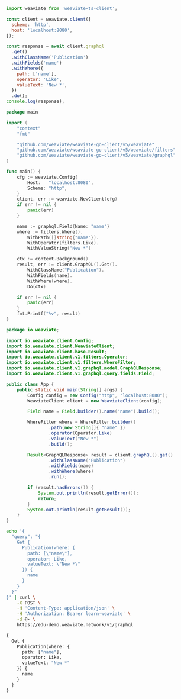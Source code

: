 

<Tabs groupId="languages">
<TabItem value="py" label="Python">
  <FilteredTextBlock
    text={PyCode}
    startMarker="START FilterWithLike"
    endMarker="END FilterWithLike"
    language="py"
  />
</TabItem>
<TabItem value="js" label="JS/TS Client v2">

```js
import weaviate from 'weaviate-ts-client';

const client = weaviate.client({
  scheme: 'http',
  host: 'localhost:8080',
});

const response = await client.graphql
  .get()
  .withClassName('Publication')
  .withFields('name')
  .withWhere({
    path: ['name'],
    operator: 'Like',
    valueText: 'New *',
  })
  .do();
console.log(response);
```

</TabItem>
<TabItem value="go" label="Go">

```go
package main

import (
	"context"
	"fmt"

	"github.com/weaviate/weaviate-go-client/v5/weaviate"
	"github.com/weaviate/weaviate-go-client/v5/weaviate/filters"
	"github.com/weaviate/weaviate-go-client/v5/weaviate/graphql"
)

func main() {
	cfg := weaviate.Config{
		Host:   "localhost:8080",
		Scheme: "http",
	}
	client, err := weaviate.NewClient(cfg)
	if err != nil {
		panic(err)
	}

	name := graphql.Field{Name: "name"}
	where := filters.Where().
		WithPath([]string{"name"}).
		WithOperator(filters.Like).
		WithValueString("New *")

	ctx := context.Background()
	result, err := client.GraphQL().Get().
		WithClassName("Publication").
		WithFields(name).
		WithWhere(where).
		Do(ctx)

	if err != nil {
		panic(err)
	}
	fmt.Printf("%v", result)
}
```

</TabItem>
<TabItem value="java" label="Java">

```java
package io.weaviate;

import io.weaviate.client.Config;
import io.weaviate.client.WeaviateClient;
import io.weaviate.client.base.Result;
import io.weaviate.client.v1.filters.Operator;
import io.weaviate.client.v1.filters.WhereFilter;
import io.weaviate.client.v1.graphql.model.GraphQLResponse;
import io.weaviate.client.v1.graphql.query.fields.Field;

public class App {
    public static void main(String[] args) {
        Config config = new Config("http", "localhost:8080");
        WeaviateClient client = new WeaviateClient(config);

        Field name = Field.builder().name("name").build();

        WhereFilter where = WhereFilter.builder()
                .path(new String[]{ "name" })
                .operator(Operator.Like)
                .valueText("New *")
                .build();

        Result<GraphQLResponse> result = client.graphQL().get()
                .withClassName("Publication")
                .withFields(name)
                .withWhere(where)
                .run();

        if (result.hasErrors()) {
            System.out.println(result.getError());
            return;
        }
        System.out.println(result.getResult());
    }
}
```

</TabItem>
<TabItem value="curl" label="Curl">

```bash
echo '{
  "query": "{
    Get {
      Publication(where: {
        path: [\"name\"],
        operator: Like,
        valueText: \"New *\"
      }) {
        name
      }
    }
  }"
}' | curl \
    -X POST \
    -H 'Content-Type: application/json' \
    -H 'Authorization: Bearer learn-weaviate' \
    -d @- \
    https://edu-demo.weaviate.network/v1/graphql
```

</TabItem>
<TabItem value="graphql" label="GraphQL">

```graphql
{
  Get {
    Publication(where: {
      path: ["name"],
      operator: Like,
      valueText: "New *"
    }) {
      name
    }
  }
}
```

</TabItem>
</Tabs>

